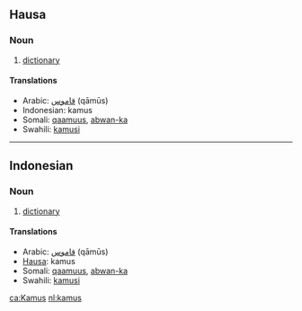 == Hausa ==
=== Noun ===

# [[dictionary]]

==== Translations ====
*Arabic: [[قاموس]] (qāmūs)
*Indonesian: kamus
*Somali: [[qaamuus]], [[abwan-ka]]
*Swahili: [[kamusi]]

----

== Indonesian ==
=== Noun ===

# [[dictionary]]

==== Translations ====
*Arabic: [[قاموس]] (qāmūs)
*[[Hausa]]: kamus
*Somali: [[qaamuus]], [[abwan-ka]]
*Swahili: [[kamusi]]

[[ca:Kamus]]
[[nl:kamus]]